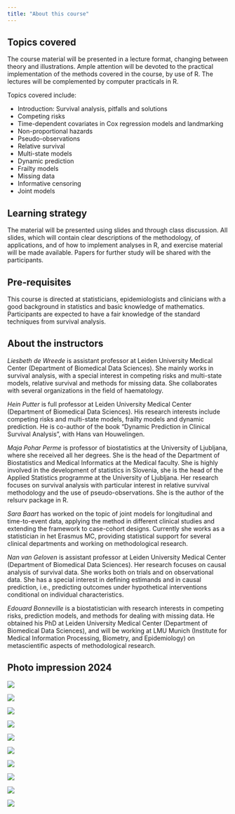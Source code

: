 ```yaml
---
title: "About this course"
---
```


## Topics covered

The course material will be presented in a lecture format, changing between theory and illustrations. Ample attention will be devoted to the practical implementation of the methods covered in the course, by use of R. The lectures will be complemented by computer practicals in R. 

Topics covered include: 

- Introduction: Survival analysis, pitfalls and solutions
- Competing risks
- Time-dependent covariates in Cox regression models and landmarking
- Non-proportional hazards
- Pseudo-observations
- Relative survival
- Multi-state models
- Dynamic prediction
- Frailty models
- Missing data
- Informative censoring
- Joint models

<!-- The tentative course schedule can be found [here](resources/schedule.qmd). -->

## Learning strategy

The material will be presented using slides and through class discussion. All slides, which will contain clear descriptions of the methodology, of applications, and of how to implement analyses in R, and exercise material will be made available. Papers for further study will be shared with the participants.

## Pre‐requisites

This course is directed at statisticians, epidemiologists and clinicians with a good background in statistics and basic knowledge of mathematics. Participants are expected to have a fair knowledge of the standard techniques from survival analysis.

## About the instructors

*Liesbeth de Wreede* is assistant professor at Leiden University Medical Center (Department of Biomedical Data Sciences). She mainly works in survival analysis, with a special interest in competing risks and multi-state models, relative survival and methods for missing data. She collaborates with several organizations in the field of haematology. 

*Hein Putter* is full professor at Leiden University Medical Center (Department of Biomedical Data Sciences). His research interests include competing risks and multi-state models, frailty models and dynamic prediction. He is co-author of the book “Dynamic Prediction in Clinical Survival Analysis”, with Hans van Houwelingen. 

*Maja Pohar Perme* is professor of biostatistics at the University of Ljubljana, where she received all her degrees. She is the head of the Department of Biostatistics and Medical Informatics at the Medical faculty. She is highly involved in the development of statistics in Slovenia, she is the head of the Applied Statistics programme at the University of Ljubljana. Her research focuses on survival analysis with particular interest in relative survival methodology and the use of pseudo-observations. She is the author of the relsurv package in R.

*Sara Baart* has worked on the topic of joint models for longitudinal and time-to-event data, applying the method in different clinical studies and extending the framework to case-cohort designs. Currently she works as a statistician in het Erasmus MC, providing statistical support for several clinical departments and working on methodological research.

*Nan van Geloven* is assistant professor at Leiden University Medical Center (Department of Biomedical Data Sciences). Her research focuses on causal analysis of survival data. She works both on trials and on observational data. She has a special interest in defining estimands and in causal prediction, i.e., predicting outcomes under hypothetical interventions conditional on individual characteristics. 

*Edouard Bonneville* is a biostatistician with research interests in competing risks, prediction models, and methods for dealing with missing data. He obtained his PhD at Leiden University Medical Center (Department of Biomedical Data Sciences), and will be working at LMU Munich (Institute for Medical Information Processing, Biometry, and Epidemiology) on metascientific aspects of methodological research.

## Photo impression 2024
::: {layout="[0.5, 0.5]"} 
![](imgs/20240826_121643.jpg)

![](imgs/20240828_101214.jpg)

![](imgs/20240829_150756.jpg)

![](imgs/IMG-20240827-WA0030.jpg)

![](imgs/1000047219 2.jpg)

![](imgs/IMG-20240827-WA0040.jpg)

![](imgs/IMG-20240830-WA0015.jpg)

![](imgs/IMG-20240830-WA0003.jpg)

![](imgs/20240826_205125.jpg)

![](imgs/20240826_205156.jpg)

:::
